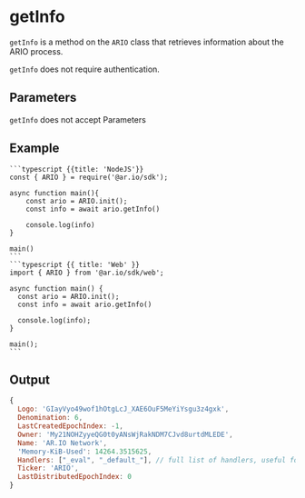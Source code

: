 
<HeroPattern />

# getInfo

`getInfo` is a method on the `ARIO` class that retrieves information about the ARIO process.

`getInfo` does not require authentication.

## Parameters

`getInfo` does not accept Parameters

## Example

<CodeGroup title="getInfo">

    ```typescript {{title: 'NodeJS'}}
    const { ARIO } = require('@ar.io/sdk');

    async function main(){
        const ario = ARIO.init();
        const info = await ario.getInfo()

        console.log(info)
    }

    main()
    ```
    ```typescript {{ title: 'Web' }}
    import { ARIO } from '@ar.io/sdk/web';

    async function main() {
      const ario = ARIO.init();
      const info = await ario.getInfo()

      console.log(info);
    }

    main();
    ```

</CodeGroup>

## Output

```js
{
  Logo: 'GIayVyo49wof1hOtgLcJ_XAE6OuF5MeYiYsgu3z4gxk',
  Denomination: 6,
  LastCreatedEpochIndex: -1,
  Owner: 'My21NOHZyyeQG0t0yANsWjRakNDM7CJvd8urtdMLEDE',
  Name: 'AR.IO Network',
  'Memory-KiB-Used': 14264.3515625,
  Handlers: ["_eval", "_default_"], // full list of handlers, useful for debugging
  Ticker: 'ARIO',
  LastDistributedEpochIndex: 0
}
```


